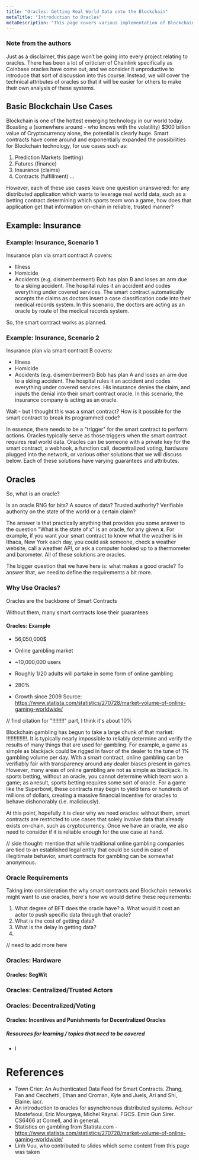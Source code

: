 ```yaml
---
title: "Oracles: Getting Real World Data onto the Blockchain"
metaTitle: "Introduction to Oracles"
metaDescription: "This page covers various implementation of Blockchain Oracles which can be used to get real world information onto a Blockchain network."
---
```


### Note from the authors
Just as a disclaimer, this page won’t be going into every project relating to oracles. There has been a lot of criticism of Chainlink specifically as Coinbase oracles have come out, and we consider it unproductive to introduce that sort of discussion into this course. Instead, we will cover the technical attributes of oracles so that it will be easier for others to make their own analysis of these systems.

## Basic Blockchain Use Cases
Blockchain is one of the hottest emerging technology in our world today. Boasting a (somewhere around - who knows with the volatility) $300 billion value of Cryptocurrency alone, the potential is clearly huge. Smart contracts have come around and exponentially expanded the possibilities for Blockchain technology, for use cases such as:

1. Prediction Markets (betting)
1. Futures (finance)
1. Insurance (claims)
1. Contracts (fulfillment)
...

However, each of these use cases leave one question unanswered: for any distributed application which wants to leverage real world data, such as a betting contract determining which sports team won a game, how does that application get that information on-chain in reliable, trusted manner?

## Example: Insurance

### Example: Insurance, Scenario 1

Insurance plan via smart contract A covers:
* Illness
* Homicide
* Accidents (e.g. dismemberment)
Bob has plan B and loses an arm due to a skiing accident. The hospital rules it an accident and codes everything under covered services. The smart contract automatically accepts the claims as doctors insert a case classification code into their medical records system. In this scenario, the doctors are acting as an oracle by route of the medical records system.

So, the smart contract works as planned.

### Example: Insurance, Scenario 2

Insurance plan via smart contract B covers:
* Illness
* Homicide
* Accidents (e.g. dismemberment)
Bob has plan A and loses an arm due to a skiing accident. The hospital rules it an accident and codes everything under covered services. His insurance denies the claim, and inputs the denial into their smart contract oracle. In this scenario, the insurance company is acting as an oracle.

Wait - but I thought this was a smart contract? How is it possible for the smart contract to break its programmed code?

In essence, there needs to be a "trigger" for the smart contract to perform actions. Oracles typically serve as those triggers when the smart contract requires real world data. Oracles can be someone with a private key for the smart contract, a webhook, a function call, decentralized voting, hardware plugged into the network, or various other solutions that we will discuss below. Each of these solutions have varying guarantees and attributes.

## Oracles
So, what is an oracle?

Is an oracle RNG for bits? A source of data? Trusted authority? Verifiable authority on the state of the world or a certain claim?

The answer is that practically anything that provides you some answer to the question "What is the state of x" is an oracle, for any given **x**. For example, if you want your smart contract to know what the weather is in Ithaca, New York each day, you could ask someone, check a weather website, call a weather API, or ask a computer hooked up to a thermometer and barometer. All of these solutions are oracles.

The bigger question that we have here is: what makes a good oracle? To answer that, we need to define the requirements a bit more.

### Why Use Oracles?
Oracles are the backbone of Smart Contracts

Without them, many smart contracts lose their guarantees

#### Oracles: Example

- 56,050,000$
- Online gambling market

- ~10,000,000 users
- Roughly 1/20 adults will partake in some form of online gambling

- 280%
- Growth since 2009
Source: https://www.statista.com/statistics/270728/market-volume-of-online-gaming-worldwide/

// find citation for "!!!!!!!!" part, I think it's about 10%

Blockchain gambling has begun to take a large chunk of that market: !!!!!!!!!!!!!!. It is typically nearly impossible to reliably determine and verify the results of many things that are used for gambling. For example, a game as simple as blackjack could be rigged in favor of the dealer to the tune of 1% gambling volume per day. With a smart contract, online gambling can be verifiably fair with transparency around any dealer biases present in games. However, many areas of online gambling are not as simple as blackjack. In sports betting, without an oracle, you cannot determine which team won a game; as a result, sports betting requires some sort of oracle. For a game like the Superbowl, these contracts may begin to yield tens or hundreds of millions of dollars, creating a massive financial incentive for oracles to behave dishonorably (i.e. maliciously).

At this point, hopefully it is clear why we need oracles: without them, smart contracts are restricted to use cases that solely involve data that already exists on-chain, such as cryptocurrency. Once we have an oracle, we also need to consider if it is reliable enough for the use case at hand.

// side thought: mention that while traditional online gambling companies are tied to an established legal entity that could be sued in case of illegitimate behavior, smart contracts for gambling can be somewhat anonymous.

### Oracle Requirements
Taking into consideration the why smart contracts and Blockchain networks might want to use oracles, here's how we would define these requirements:
1. What degree of BFT does the oracle have?
 a. What would it cost an actor to push specific data through that oracle?
1. What is the cost of getting data?
1. What is the delay in getting data?
1.

// need to add more here

### Oracles: Hardware
#### Oracles: SegWit
### Oracles: Centralized/Trusted Actors
### Oracles: Decentralized/Voting
#### Oracles: Incentives and Punishments for Decentralized Oracles

##### Resources for learning / topics that need to be covered
- l

# References
- Town Crier: An Authenticated Data Feed for Smart Contracts. Zhang, Fan and Cecchetti, Ethan and Croman, Kyle and Juels, Ari and Shi, Elaine. iacr.
- An introduction to oracles for asynchronous distributed systems. Achour Mostefaoui, Eric Mourgaya, Michel Raynal. FGCS.
Emin Gun Sirer. CS6466 at Cornell, and in general.
- Statistics on gambling from Statista.com - https://www.statista.com/statistics/270728/market-volume-of-online-gaming-worldwide/
- Linh Vuu, who contributed to slides which some content from this page was taken
